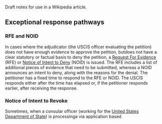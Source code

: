 Draft notes for use in a Wikipedia article.

== Exceptional response pathways ==

=== RFE and NOID ===

In cases where the adjudicator (the USCIS officer evaluating the petition) does not have enough evidence to approve the petition, butdoes not have a clear statutory or factual basis to deny the petition, a [[Request For Evidence]] (RFE) or [[Notice of Intent to Deny]] (NOID) is issued. The RFE includes a list of additional pieces of evidence that need to be submitted, whereas a NOID announces an intent to deny, along with the reasons for the denial. The petitioner has a fixed time to respond to the RFE or NOID. The USCIS responds either after the time has elapsed or, if the petitioner responds earlier, after receiving the response.

=== Notice of Intent to Revoke ===

Sometimes, when a consular officer (working for the [[United States Department of State]]) is processinga via application based 